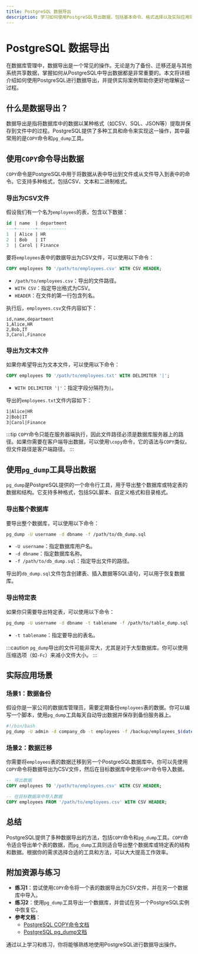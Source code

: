 ```yaml
---
title: PostgreSQL 数据导出
description: 学习如何使用PostgreSQL导出数据，包括基本命令、格式选择以及实际应用场景。
---
```


# PostgreSQL 数据导出

在数据库管理中，数据导出是一个常见的操作。无论是为了备份、迁移还是与其他系统共享数据，掌握如何从PostgreSQL中导出数据都是非常重要的。本文将详细介绍如何使用PostgreSQL进行数据导出，并提供实际案例帮助你更好地理解这一过程。

## 什么是数据导出？

数据导出是指将数据库中的数据以某种格式（如CSV、SQL、JSON等）提取并保存到文件中的过程。PostgreSQL提供了多种工具和命令来实现这一操作，其中最常用的是`COPY`命令和`pg_dump`工具。

## 使用`COPY`命令导出数据

`COPY`命令是PostgreSQL中用于将数据从表中导出到文件或从文件导入到表中的命令。它支持多种格式，包括CSV、文本和二进制格式。

### 导出为CSV文件

假设我们有一个名为`employees`的表，包含以下数据：

```sql
id | name  | department
---+-------+-----------
1  | Alice | HR
2  | Bob   | IT
3  | Carol | Finance
```

要将`employees`表中的数据导出为CSV文件，可以使用以下命令：

```sql
COPY employees TO '/path/to/employees.csv' WITH CSV HEADER;
```

- `/path/to/employees.csv`：导出的文件路径。
- `WITH CSV`：指定导出格式为CSV。
- `HEADER`：在文件的第一行包含列名。

执行后，`employees.csv`文件内容如下：

```csv
id,name,department
1,Alice,HR
2,Bob,IT
3,Carol,Finance
```

### 导出为文本文件

如果你希望导出为文本文件，可以使用以下命令：

```sql
COPY employees TO '/path/to/employees.txt' WITH DELIMITER '|';
```

- `WITH DELIMITER '|'`：指定字段分隔符为`|`。

导出的`employees.txt`文件内容如下：

```txt
1|Alice|HR
2|Bob|IT
3|Carol|Finance
```

:::tip
`COPY`命令只能在服务器端执行，因此文件路径必须是数据库服务器上的路径。如果你需要在客户端导出数据，可以使用`\copy`命令，它的语法与`COPY`类似，但文件路径是客户端路径。
:::

## 使用`pg_dump`工具导出数据

`pg_dump`是PostgreSQL提供的一个命令行工具，用于导出整个数据库或特定表的数据和结构。它支持多种格式，包括SQL脚本、自定义格式和目录格式。

### 导出整个数据库

要导出整个数据库，可以使用以下命令：

```bash
pg_dump -U username -d dbname -f /path/to/db_dump.sql
```

- `-U username`：指定数据库用户名。
- `-d dbname`：指定数据库名称。
- `-f /path/to/db_dump.sql`：指定导出文件的路径。

导出的`db_dump.sql`文件包含创建表、插入数据等SQL语句，可以用于恢复数据库。

### 导出特定表

如果你只需要导出特定表，可以使用以下命令：

```bash
pg_dump -U username -d dbname -t tablename -f /path/to/table_dump.sql
```

- `-t tablename`：指定要导出的表名。

:::caution
`pg_dump`导出的文件可能非常大，尤其是对于大型数据库。你可以使用压缩选项（如`-Fc`）来减小文件大小。
:::

## 实际应用场景

### 场景1：数据备份

假设你是一家公司的数据库管理员，需要定期备份`employees`表的数据。你可以编写一个脚本，使用`pg_dump`工具每天自动导出数据并保存到备份服务器上。

```bash
#!/bin/bash
pg_dump -U admin -d company_db -t employees -f /backup/employees_$(date +%F).sql
```

### 场景2：数据迁移

你需要将`employees`表的数据迁移到另一个PostgreSQL数据库中。你可以先使用`COPY`命令将数据导出为CSV文件，然后在目标数据库中使用`COPY`命令导入数据。

```sql
-- 导出数据
COPY employees TO '/path/to/employees.csv' WITH CSV HEADER;

-- 在目标数据库中导入数据
COPY employees FROM '/path/to/employees.csv' WITH CSV HEADER;
```

## 总结

PostgreSQL提供了多种数据导出的方法，包括`COPY`命令和`pg_dump`工具。`COPY`命令适合导出单个表的数据，而`pg_dump`工具则适合导出整个数据库或特定表的结构和数据。根据你的需求选择合适的工具和方法，可以大大提高工作效率。

## 附加资源与练习

- **练习1**：尝试使用`COPY`命令将一个表的数据导出为CSV文件，并在另一个数据库中导入。
- **练习2**：使用`pg_dump`工具导出一个数据库，并尝试在另一个PostgreSQL实例中恢复它。
- **参考文档**：
  - [PostgreSQL COPY命令文档](https://www.postgresql.org/docs/current/sql-copy.html)
  - [PostgreSQL pg_dump文档](https://www.postgresql.org/docs/current/app-pgdump.html)

通过以上学习和练习，你将能够熟练地使用PostgreSQL进行数据导出操作。